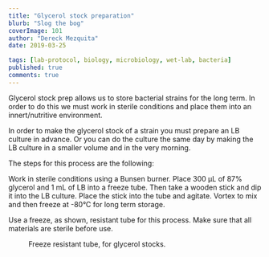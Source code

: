 ```yaml
---
title: "Glycerol stock preparation"
blurb: "Slog the bog"
coverImage: 101
author: "Dereck Mezquita"
date: 2019-03-25

tags: [lab-protocol, biology, microbiology, wet-lab, bacteria]
published: true
comments: true
---
```


Glycerol stock prep allows us to store bacterial strains for the long term. In order to do this we must work in sterile conditions and place them into an innert/nutritive environment.

In order to make the glycerol stock of a strain you must prepare an LB culture in advance. Or you can do the culture the same day by making the LB culture in a smaller volume and in the very morning.

The steps for this process are the following:

Work in sterile conditions using a Bunsen burner. Place 300 &mu;L of 87% glycerol and 1 mL of LB into a freeze tube. Then take a wooden stick and dip it into the LB culture. Place the stick into the tube and agitate. Vortex to mix and then freeze at -80&deg;C for long term storage.

Use a freeze, as shown, resistant tube for this process. Make sure that all materials are sterile before use.

<Figure src="/references/biology-wetlab_glycerol-stock-preperation/glycerol-stock.png">
    Freeze resistant tube, for glycerol stocks.
</Figure>
